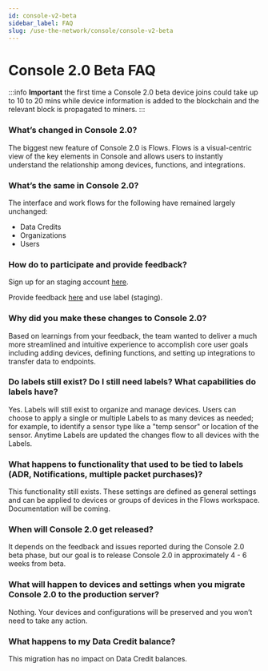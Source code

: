 ```yaml
---
id: console-v2-beta
sidebar_label: FAQ
slug: /use-the-network/console/console-v2-beta
---
```


# Console 2.0 Beta FAQ

:::info
**Important** the first time a Console 2.0 beta device joins could take up to 10 to 20 mins while device information is added to the blockchain and the relevant block is propagated to miners.
:::

### What’s changed in Console 2.0?

The biggest new feature of Console 2.0 is Flows. 
Flows is a visual-centric view of the key elements in Console and allows users to instantly understand the relationship among devices, functions, and integrations. 

### What’s the same in Console 2.0?

The interface and work flows for the following have remained largely unchanged:
- Data Credits 
- Organizations
- Users

### How do to participate and provide feedback?

Sign up for an staging account [here](https://staging-console.helium.wtf/).

Provide feedback [here](https://github.com/helium/console/issues) and use label (staging).

### Why did you make these changes to Console 2.0?

Based on learnings from your feedback, the team wanted to deliver a much more streamlined and intuitive experience to accomplish core user goals including adding devices, defining functions, and setting up integrations to transfer data to endpoints.

### Do labels still exist? Do I still need labels? What capabilities do labels have?

Yes. Labels will still exist to organize and manage devices. Users can choose to apply a single or multiple Labels  to as many devices as needed; for example, to identify a sensor type like a "temp sensor" or location of the sensor. Anytime Labels are updated the changes flow to all devices with the Labels.

### What happens to functionality that used to be tied to labels (ADR, Notifications, multiple packet purchases)?

This functionality still exists. These settings are defined as general settings and can be applied to devices or groups of devices in the Flows workspace. Documentation will be coming.

### When will Console 2.0 get released?

It depends on the feedback and issues reported during the Console 2.0 beta phase, but our goal is to release Console 2.0 in approximately 4 - 6 weeks from beta. 

### What will happen to devices and settings when you migrate Console 2.0 to the production server?

Nothing. Your devices and configurations will be preserved and you won’t need to take any action. 

### What happens to my Data Credit balance?
This migration has no impact on Data Credit balances.
